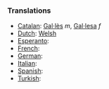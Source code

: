 ===Translations===
*[[Catalan]]: [[Gal·lès]] ''m'', [[Gal·lesa]] ''f''
*[[Dutch]]: [[Welsh]]
*[[Esperanto]]: [[]]
*[[French]]: [[]]
*[[German]]: [[]]
*[[Italian]]: [[]]
*[[Spanish]]: [[]]
*[[Turkish]]: [[]]